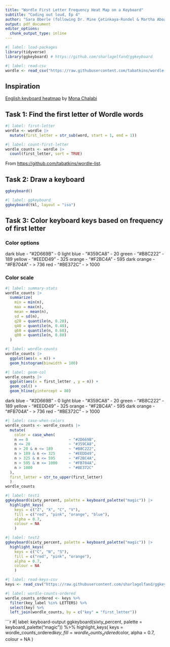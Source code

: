 ```yaml
---
title: "Wordle First Letter Frequency Heat Map on a Keyboard"
subtitle: "Coding out loud, Ep 4"
author: "Sara Oberle (following Dr. Mine Çetinkaya-Rundel & Martha Aboagye)"
output: pdf_document
editor_options: 
  chunk_output_type: inline
---
```


```r
#| label: load-packages
library(tidyverse)
library(ggkeyboard) # https://github.com/sharlagelfand/ggkeyboard
```

```r
#| label: read-csv
wordle <- read_csv("https://raw.githubusercontent.com/tabatkins/wordle-list/main/words", col_names = "word")
```

## Inspiration

[English keyboard heatmap](https://twitter.com/monachalabi/status/772102591694209024) by [Mona Chalabi](https://twitter.com/MonaChalabi)

## Task 1: Find the first letter of Wordle words

```r
#| label: first-letter
wordle <- wordle |>
  mutate(first_letter = str_sub(word, start = 1, end = 1))
```

```r
#| label: count-first-letter
wordle_counts <- wordle |>
  count(first_letter, sort = TRUE)
```

From <https://github.com/tabatkins/wordle-list>.

## Task 2: Draw a keyboard

```r
ggkeyboard()
```

```r
#| label: ggkeyboard 
ggkeyboard(tkl, layout = "iso")
```

## Task 3: Color keyboard keys based on frequency of first letter

### Color options
dark blue - "#2D669B" - 0
light blue - "#359CA8" - 20
green - "#B8C222" - 189
yellow - "#EEDD49" - 325
orange - "#F2BC4A" - 595
dark orange - "#FB704A" - > 736
red - "#BE372C" - > 1000

### Color scale
```r
#| label: summary-stats
wordle_counts |>
  summarize(
    min = min(n),
    max = max(n),
    mean = mean(n),
    sd = sd(n), 
    q20 = quantile(n, 0.20), 
    q40 = quantile(n, 0.40),
    q60 = quantile(n, 0.60),
    q80 = quantile(n, 0.80)
  ) 
```

```r
#| label: wordle-counts 
wordle_counts |>
  ggplot(aes(x = n)) +
  geom_histogram(binwidth = 100)
```

```r
#| label: geom-col
wordle_counts |>
  ggplot(aes(x = first_letter , y = n)) +
  geom_col() +
  geom_hline(yintercept = 80)
```

dark blue - "#2D669B" - 0
light blue - "#359CA8" - 20
green - "#B8C222" - 189
yellow - "#EEDD49" - 325
orange - "#F2BC4A" - 595
dark orange - "#FB704A" - > 736
red - "#BE372C" - > 1000

```r
#| label: case-when-colors
wordle_counts <- wordle_counts |>
  mutate(
    color = case_when(
    n == 0                  ~ "#2D669B",
    n <= 20                 ~ "#359CA8", 
    n > 20 & n <= 189       ~ "#B8C222", 
    n > 189 & n <= 325      ~ "#EEDD49", 
    n > 325 & n <= 595      ~ "#F2BC4A", 
    n > 595 & n <= 1000     ~ "#FB704A", 
    n > 1000                ~ "#BE372C"
  ), 
  first_letter = str_to_upper(first_letter)
  )
wordle_counts
```


```r
#| label: test1
ggkeyboard(sixty_percent, palette = keyboard_palette("magic")) |>
  highlight_keys(
    keys = c("Z", "X", "C", "V"), 
    fill = c("red", "pink", "orange", "blue"), 
    alpha = 0.7, 
    colour = NA
    )
```

```r
#| label: test2 
ggkeyboard(sixty_percent, palette = keyboard_palette("magic")) |>
  highlight_keys(
    keys = c("C", "N", "S"), 
    fill = c("red", "pink", "orange"), 
    alpha = 0.7, 
    colour = NA
    )
```


```r
#| label: read-keys-csv
keys <- read_csv("https://raw.githubusercontent.com/sharlagelfand/ggkeyboard/061f0d9084d76d576200e81439311983e1d50d93/data-raw/sixty_percent.csv")
```


```r
#| label: wordle-counts-ordered
wordle_counts_ordered <- keys %>% 
  filter(key_label %in% LETTERS) %>%
  select(key) %>%
  left_join(wordle_counts, by = c("key" = "first_letter"))
```

```r
#| label: keyboard-output
ggkeyboard(sixty_percent, palette = keyboard_palette("magic")) %>%
  highlight_keys(
    keys = wordle_counts_ordered$key, 
    fill = wordle_counts_ordered$color, 
    alpha = 0.7, 
    colour = NA
    )